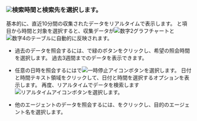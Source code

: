 ### ![](/img/number-01.png)検索時間と検索先を選択します。

基本的に、直近10分間の収集されたデータをリアルタイムで表示します。 <Cmdname sid="time" className="uitext" />と<Cmdname sid="instance" className="uitext" />項目から時間と対象を選択すると、収集データが![数字2](/img/number-02.png)グラフチャートと![数字4](/img/number-04.png)の<Cmdname sid="active_sessions" className="uitext" />テーブルに自動的に反映されます。

- 過去のデータを照会するには、<Cmdname sid="time" className="uitext" />で緑のボタンをクリックし、希望の照会時間を選択します。 過去3週間までのデータを表示できます。

- 任意の日時を照会するには<Cmdname sid="time" className="uitext" />で![一時停止アイコン](/img/ico-pause.svg)ボタンを選択します。 日付と時間テキスト領域をクリックして、日付と時間を選択するオプションを表示します。 再度、リアルタイムでデータを検索します![リアルタイムアイコン](/img/ico-play-time.svg)ボタンを選択します。

- 他のエージェントのデータを照会するには、<Cmdname sid="instance" className="uitext" />をクリックし、目的のエージェント名を選択します。
